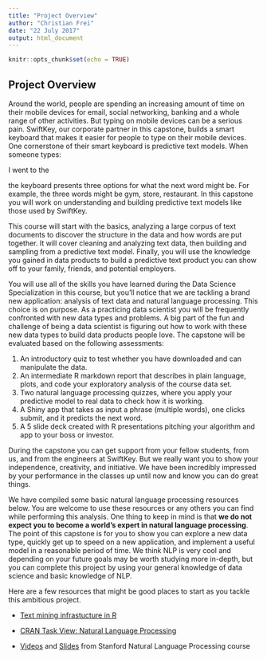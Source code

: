 ```yaml
---
title: "Project Overview"
author: "Christian Frei"
date: "22 July 2017"
output: html_document
---
```


```r
knitr::opts_chunk$set(echo = TRUE)
```

## Project Overview

Around the world, people are spending an increasing amount of time on their mobile devices for email, social networking, banking and a whole range of other activities. But typing on mobile devices can be a serious pain. SwiftKey, our corporate partner in this capstone, builds a smart keyboard that makes it easier for people to type on their mobile devices. One cornerstone of their smart keyboard is predictive text models. When someone types:

I went to the

the keyboard presents three options for what the next word might be. For example, the three words might be gym, store, restaurant. In this capstone you will work on understanding and building predictive text models like those used by SwiftKey.

This course will start with the basics, analyzing a large corpus of text documents to discover the structure in the data and how words are put together. It will cover cleaning and analyzing text data, then building and sampling from a predictive text model. Finally, you will use the knowledge you gained in data products to build a predictive text product you can show off to your family, friends, and potential employers.

You will use all of the skills you have learned during the Data Science Specialization in this course, but you'll notice that we are tackling a brand new application: analysis of text data and natural language processing. This choice is on purpose. As a practicing data scientist you will be frequently confronted with new data types and problems. A big part of the fun and challenge of being a data scientist is figuring out how to work with these new data types to build data products people love. The capstone will be evaluated based on the following assessments:

1. An introductory quiz to test whether you have downloaded and can manipulate the data.
2. An intermediate R markdown report that describes in plain language, plots, and code your exploratory analysis of the course data set.
3. Two natural language processing quizzes, where you apply your predictive model to real data to check how it is working.
4. A Shiny app that takes as input a phrase (multiple words), one clicks submit, and it predicts the next word.
5. A 5 slide deck created with R presentations pitching your algorithm and app to your boss or investor.

During the capstone you can get support from your fellow students, from us, and from the engineers at SwiftKey. But we really want you to show your independence, creativity, and initiative. We have been incredibly impressed by your performance in the classes up until now and know you can do great things.

We have compiled some basic natural language processing resources below. You are welcome to use these resources or any others you can find while performing this analysis. One thing to keep in mind is that **we do not expect you to become a world's expert in natural language processing**. The point of this capstone is for you to show you can explore a new data type, quickly get up to speed on a new application, and implement a useful model in a reasonable period of time. We think NLP is very cool and depending on your future goals may be worth studying more in-depth, but you can complete this project by using your general knowledge of data science and basic knowledge of NLP.

Here are a few resources that might be good places to start as you tackle this ambitious project.

* [Text mining infrastucture in R](http://www.jstatsoft.org/v25/i05/)

* [CRAN Task View: Natural Language Processing](http://cran.r-project.org/web/views/NaturalLanguageProcessing.html)

* [Videos](https://www.youtube.com/user/OpenCourseOnline/search?query=NLP) and [Slides](https://web.stanford.edu/~jurafsky/NLPCourseraSlides.html) from Stanford Natural Language Processing course

